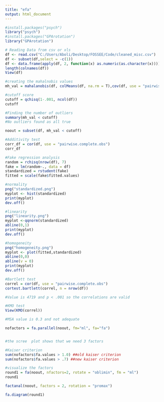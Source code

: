 ---
title: "efa"
output: html_document
---

```{r echo=TRUE, message=FALSE, warning=FALSE}
  
#install.packages("psych")
library("psych")
#install.packages("GPArotation")
library("GPArotation")
```

```{r echo=TRUE, message=FALSE, warning=FALSE}
# Reading Data from csv or xls
df <- read.csv("C:/Users/Aboli/Desktop/FOSSEE/Code/cleaned_misc.csv")
df <- subset(df,select = -c(1))
df <- data.frame(apply(df, 2, function(x) as.numeric(as.character(x))))
length(colnames(df))
View(df)
```

```{r echo=TRUE, message=FALSE, warning=FALSE}
#creating the mahalnobis values
mh_val = mahalanobis(df, colMeans(df, na.rm = T),cov(df, use = "pairwise.complete.obs"))

#cutoff score
cutoff = qchisq(1-.001, ncol(df))
cutoff

#Finding the number of outliers
summary(mh_val < cutoff)
#No outliers found as all true

noout = subset(df, mh_val < cutoff)
```

```{r echo=TRUE, message=FALSE, warning=FALSE}
#Additivity test
corr_df = cor(df, use = "pairwise.complete.obs")
corr_df
```

```{r echo=TRUE, message=FALSE, warning=FALSE}
#Fake regression analysis
random = rchisq(nrow(df), 7) 
fake = lm(random~., data = df)
standardized = rstudent(fake)
fitted = scale(fake$fitted.values)
```

```{r echo=TRUE, message=FALSE, warning=FALSE}
#normality
png("standardized.png")
myplot <- hist(standardized)
print(myplot)
dev.off()

```

```{r echo=TRUE, message=FALSE, warning=FALSE}
#linearity
png("linearity.png")
myplot <-qqnorm(standardized)
abline(0,1)
print(myplot)
dev.off()
```

```{r echo=TRUE, message=FALSE, warning=FALSE}
#homogeneity
png("homogeneity.png")
myplot <- plot(fitted,standardized)
abline(0,0)
abline(v = 0)
print(myplot)
dev.off()
```

```{r echo=TRUE, message=FALSE, warning=FALSE}
#Bartlett test
correl = cor(df, use = "pairwise.complete.obs")
cortest.bartlett(correl, n = nrow(df))

#Value is 4719 and p < .001 so the correlations are valid

#KMO test
View(KMO(correl))

```

```{r echo=TRUE, message=FALSE, warning=FALSE}
#MSA value is 0.3 and not adequate

nofactors = fa.parallel(noout, fm="ml", fa="fa")


#the scree  plot shows that we need 3 factors

#Kaiser criterion
sum(nofactors$fa.values > 1.0) ##old kaiser criterion
sum(nofactors$fa.values > .7) ##new kaiser criterion
```

```{r echo=TRUE, message=FALSE, warning=FALSE}
#visualize the factors
round1 = fa(noout, nfactors=2, rotate = "oblimin", fm = "ml")
round1

factanal(noout, factors = 2, rotation = "promax")

fa.diagram(round1)
```
